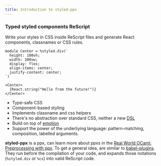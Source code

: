 ```yaml
---
title: Introduction to styled-ppx
---
```


### Typed styled components ReScript

Write your styles in CSS inside ReScript files and generate React components, classnames or CSS rules.

```rescript
module Center = %styled.div(`
  height: 100vh;
  width: 100vw;
  display: flex;
  align-items: center;
  justify-content: center;
`)

<Center>
  {React.string("Hello from the future!")}
</Center>
```

- Type-safe CSS
- Component-based styling
- Implements classname and css helpers
- There's no abstraction over standard CSS, neither a new [DSL](https://en.wikipedia.org/wiki/Domain-specific_language)
- Build on top of [emotion](https://emotion.sh)
- Support the power of the underliying language: pattern-matching, composition, labelled arguments.

**styled-ppx** is a ppx, can learn more about ppxs in the [Real World OCaml: Preprocessing with ppx](https://dev.realworldocaml.org/ppx.html). To get a general idea, are similar to [babel-plugins](https://babeljs.io/docs/en/plugins/). They run before the compilation of your code, and expands those notations (`%styled.div` or `%cx`) into valid ReScript code.

